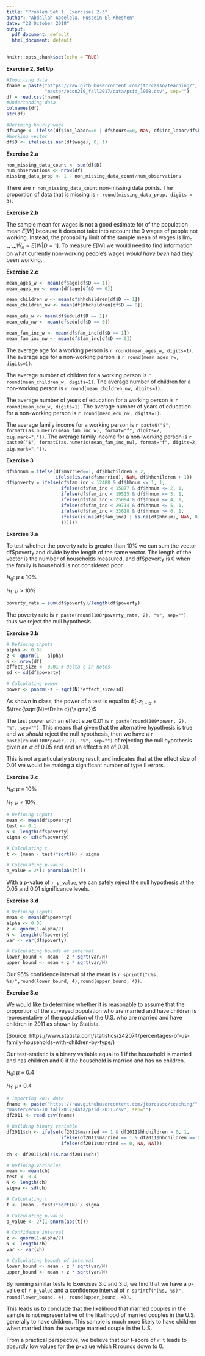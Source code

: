 ```yaml
---
title: "Problem Set 1, Exercises 2-3"
author: "Abdallah Aboelela, Hussein El Kheshen"
date: "22 October 2018"
output:
  pdf_document: default
  html_document: default
---
```


```r
knitr::opts_chunk$set(echo = TRUE)
```

**Exercise 2, Set Up**
```r
#Importing data
fname = paste("https://raw.githubusercontent.com/jtorcasso/teaching/",
              "master/econ210_fall2017/data/psid_1968.csv", sep="")
df = read.csv(fname)
#Undertanding data
colnames(df)
str(df)

#Defining hourly wage
df$wage <- ifelse(df$inc_labor==0 | df$hours==0, NaN, df$inc_labor/df$hours)
#Working vector
df$D <- ifelse(is.nan(df$wage), 0, 1)
```

**Exercise 2.a**

```r
non_missing_data_count <- sum(df$D)
num_observations <- nrow(df)
missing_data_prop <- 1 - non_missing_data_count/num_observations
```

There are `r non_missing_data_count` non-missing data points. The proportion of data that is missing is `r round(missing_data_prop, digits = 3)`.

**Exercise 2.b**

The sample mean for wages is not a good estimate for of the population mean $E[W]$ because it does not take into account the 0 wages of people not working. Instead, the probability limit of the sample mean of wages is $\lim_{n\to\infty} \bar{W}_n = E[W | D = 1]$. To measure $E[W]$ we would need to find information on what currently non-working people's wages *would have been* had they been working.


\pagebreak

**Exercise 2.c**

```r
mean_ages_w <- mean(df$age[df$D == 1])
mean_ages_nw <- mean(df$age[df$D == 0])

mean_children_w <- mean(df$hhchildren[df$D == 1])
mean_children_nw <- mean(df$hhchildren[df$D == 0])

mean_edu_w <- mean(df$edu[df$D == 1])
mean_edu_nw <- mean(df$edu[df$D == 0])

mean_fam_inc_w <- mean(df$fam_inc[df$D == 1])
mean_fam_inc_nw <- mean(df$fam_inc[df$D == 0])
```

The average age for a working person is `r round(mean_ages_w, digits=1)`. The average age for a non-working person is `r round(mean_ages_nw, digits=1)`.

The average number of children for a working person is `r round(mean_children_w, digits=1)`. The average number of children for a non-working person is `r round(mean_children_nw, digits=1)`.

The average number of years of education for a working person is `r round(mean_edu_w, digits=1)`. The average number of years of education for a non-working person is `r round(mean_edu_nw, digits=1)`.

The average family income for a working person is `r paste0("$", formatC(as.numeric(mean_fam_inc_w), format="f", digits=2, big.mark=","))`. The average family income for a non-working person is `r paste0("$", formatC(as.numeric(mean_fam_inc_nw), format="f", digits=2, big.mark=","))`.


\pagebreak

**Exercise 3**
```r
df$hhnum = ifelse(df$married==1, df$hhchildren + 2,
                  ifelse(is.na(df$married), NaN, df$hhchildren + 1))
df$poverty = ifelse(df$fam_inc < 12488 & df$hhnum <= 1, 1,
                    ifelse(df$fam_inc < 15877 & df$hhnum <= 2, 1,
                    ifelse(df$fam_inc < 19515 & df$hhnum <= 3, 1,
                    ifelse(df$fam_inc < 25094 & df$hhnum <= 4, 1,
                    ifelse(df$fam_inc < 29714 & df$hhnum <= 5, 1,
                    ifelse(df$fam_inc < 33618 & df$hhnum >= 6, 1,
                    ifelse(is.na(df$fam_inc) | is.na(df$hhnum), NaN, 0)
                    ))))))
```

**Exercise 3.a**

To test whether the poverty rate is greater than 10% we can sum the vector df\$poverty and divide by the length of the same vector. The length of the vector is the number of households measured, and df$poverty is 0 when the family is household is not considered poor.

$H_0$: $\mu$ $\leq$ 10%

$H_1$: $\mu$ $>$ 10%

```r
poverty_rate = sum(df$poverty)/length(df$poverty)
```

The poverty rate is `r paste(round(100*poverty_rate, 2), "%", sep="")`, thus we reject the null hypothesis.

**Exercise 3.b**

```r
# Defining inputs
alpha <- 0.05
z <- qnorm(1 - alpha)
N <- nrow(df)
effect_size <- 0.01 # Delta c in notes
sd <- sd(df$poverty)

# Calculating power
power <- pnorm(-z + sqrt(N)*effect_size/sd)
```

As shown in class, the power of a test is equal to $\phi$(-$z_{1-\alpha}$ + $\frac{\sqrt{N}*\Delta c}{\sigma})$

The test power with an effect size 0.01 is `r paste(round(100*power, 2), "%", sep="")`. This means that given that the alternative hypothesis is true and we *should* reject the null hypothesis, then we have a `r paste(round(100*power, 2), "%", sep="")` of rejecting the null hypothesis given an $\alpha$ of 0.05 and and an effect size of 0.01.

This is not a particularly strong result and indicates that at the effect size of 0.01 we would be making a significant number of type II errors.

**Exercise 3.c**

$H_0$: $\mu$ = 10%

$H_1$: $\mu$ $\neq$ 10%

```r
# Defining inputs
mean <- mean(df$poverty)
test <- 0.1
N <- length(df$poverty)
sigma <- sd(df$poverty)

# Calculating t
t <- (mean - test)*sqrt(N) / sigma

# Calculating p-value
p_value = 2*(1-pnorm(abs(t)))
```

With a p-value of `r p_value`, we can safely reject the null hypothesis at the 0.05 and 0.01 significance levels.

**Exercise 3.d**
```r
# Defining inputs
mean <- mean(df$poverty)
alpha <- 0.05
z <- qnorm(1-alpha/2)
N <- length(df$poverty)
var <- var(df$poverty)

# Calculating bounds of interval
lower_bound <- mean - z * sqrt(var/N)
upper_bound <- mean + z * sqrt(var/N)
```

Our 95% confidence interval of the mean is `r sprintf("(%s, %s)",round(lower_bound, 4),round(upper_bound, 4))`.

**Exercise 3.e**

We would like to determine whether it is reasonable to assume that the proportion of the surveyed population who are married and have children is representative of the population of the U.S. who are married and have children in 2011 as shown by Statista.

(Source: https://www.statista.com/statistics/242074/percentages-of-us-family-households-with-children-by-type/)

Our test-statistic is a binary variable equal to 1 if the household is married and has children and 0 if the household is married and has no children.

$H_0$: $\mu$ = 0.4

$H_1$: $\mu \neq$ 0.4

```r
# Importing 2011 data
fname <- paste("https://raw.githubusercontent.com/jtorcasso/teaching/",
"master/econ210_fall2017/data/psid_2011.csv", sep="")
df2011 <- read.csv(fname)

# Building binary variable
df2011$ch <- ifelse(df2011$married == 1 & df2011$hhchildren > 0, 1, 
                    ifelse(df2011$married == 1 & df2011$hhchildren == 0, 0,
                    ifelse(df2011$married == 0, NA, NA)))

ch <- df2011$ch[!is.na(df2011$ch)]

# Defining variables
mean <- mean(ch)
test <- 0.4
N <- length(ch)
sigma <- sd(ch)

# Calculating t
t <- (mean - test)*sqrt(N) / sigma

# Calculating p-value
p_value <- 2*(1-pnorm(abs(t)))

# Confidence interval
z <- qnorm(1-alpha/2)
N <- length(ch)
var <- var(ch)

# Calculating bounds of interval
lower_bound <- mean - z * sqrt(var/N)
upper_bound <- mean + z * sqrt(var/N)
```

By running similar tests to Exercises 3.c and 3.d, we find that we have a p-value of `r p_value` and a confidence interval of `r sprintf("(%s, %s)", round(lower_bound, 4), round(upper_bound, 4))`. 

This leads us to conclude that the likelihood that married couples in the sample is not representative of the likelihood of married couples in the U.S. generally to have children. This sample is much more likely to have children when married than the average married couple in the U.S.

From a practical perspective, we believe that our t-score of `r t` leads to absurdly low values for the p-value which R rounds down to 0.